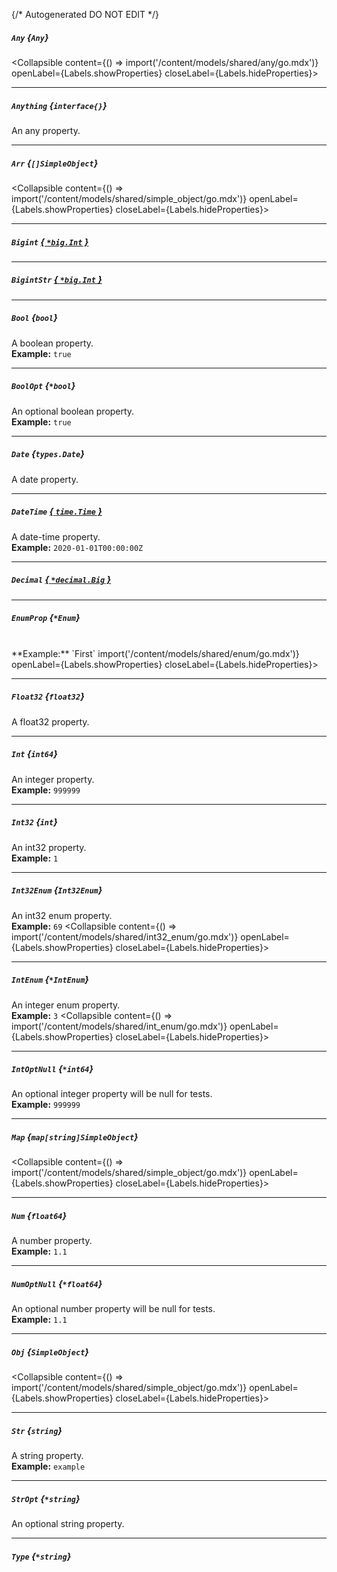 {/* Autogenerated DO NOT EDIT  */}

##### `Any` *{`Any`}*
<Collapsible content={() => import('/content/models/shared/any/go.mdx')} openLabel={Labels.showProperties} closeLabel={Labels.hideProperties}>
</Collapsible>

---
##### `Anything` *{`interface{}`}*
An any property.

---
##### `Arr` *{`[]SimpleObject`}*
<Collapsible content={() => import('/content/models/shared/simple_object/go.mdx')} openLabel={Labels.showProperties} closeLabel={Labels.hideProperties}>
</Collapsible>

---
##### `Bigint` [*{ `*big.Int` }*](https://pkg.go.dev/math/big#Int)

---
##### `BigintStr` [*{ `*big.Int` }*](https://pkg.go.dev/math/big#Int)

---
##### `Bool` *{`bool`}*
A boolean property.
<br/>
**Example:** `true`

---
##### `BoolOpt` *{`*bool`}*
An optional boolean property.
<br/>
**Example:** `true`

---
##### `Date` *{`types.Date`}*
A date property.

---
##### `DateTime` [*{ `time.Time` }*](https://pkg.go.dev/time#Time)
A date\-time property.
<br/>
**Example:** `2020-01-01T00:00:00Z`

---
##### `Decimal` [*{ `*decimal.Big` }*](https://pkg.go.dev/github.com/ericlagergren/decimal#Big)

---
##### `EnumProp` *{`*Enum`}*
<br/>
**Example:** `First`
<Collapsible content={() => import('/content/models/shared/enum/go.mdx')} openLabel={Labels.showProperties} closeLabel={Labels.hideProperties}>
</Collapsible>

---
##### `Float32` *{`float32`}*
A float32 property.

---
##### `Int` *{`int64`}*
An integer property.
<br/>
**Example:** `999999`

---
##### `Int32` *{`int`}*
An int32 property.
<br/>
**Example:** `1`

---
##### `Int32Enum` *{`Int32Enum`}*
An int32 enum property.
<br/>
**Example:** `69`
<Collapsible content={() => import('/content/models/shared/int32_enum/go.mdx')} openLabel={Labels.showProperties} closeLabel={Labels.hideProperties}>
</Collapsible>

---
##### `IntEnum` *{`*IntEnum`}*
An integer enum property.
<br/>
**Example:** `3`
<Collapsible content={() => import('/content/models/shared/int_enum/go.mdx')} openLabel={Labels.showProperties} closeLabel={Labels.hideProperties}>
</Collapsible>

---
##### `IntOptNull` *{`*int64`}*
An optional integer property will be null for tests.
<br/>
**Example:** `999999`

---
##### `Map` *{`map[string]SimpleObject`}*
<Collapsible content={() => import('/content/models/shared/simple_object/go.mdx')} openLabel={Labels.showProperties} closeLabel={Labels.hideProperties}>
</Collapsible>

---
##### `Num` *{`float64`}*
A number property.
<br/>
**Example:** `1.1`

---
##### `NumOptNull` *{`*float64`}*
An optional number property will be null for tests.
<br/>
**Example:** `1.1`

---
##### `Obj` *{`SimpleObject`}*
<Collapsible content={() => import('/content/models/shared/simple_object/go.mdx')} openLabel={Labels.showProperties} closeLabel={Labels.hideProperties}>
</Collapsible>

---
##### `Str` *{`string`}*
A string property.
<br/>
**Example:** `example`

---
##### `StrOpt` *{`*string`}*
An optional string property.

---
##### `Type` *{`*string`}*


